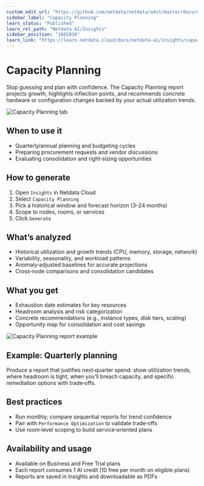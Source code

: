 ```yaml
---
custom_edit_url: "https://github.com/netdata/netdata/edit/master/docs/netdata-ai/insights/capacity-planning.md"
sidebar_label: "Capacity Planning"
learn_status: "Published"
learn_rel_path: "Netdata AI/Insights"
sidebar_position: "1602030"
learn_link: "https://learn.netdata.cloud/docs/netdata-ai/insights/capacity-planning"
---
```


# Capacity Planning

Stop guessing and plan with confidence. The Capacity Planning report projects growth, highlights inflection points, and recommends concrete hardware or configuration changes backed by your actual utilization trends.

![Capacity Planning tab](https://raw.githubusercontent.com/netdata/docs-images/refs/heads/master/netdata-cloud/netdata-ai/capacity-planning.png)

## When to use it

- Quarterly/annual planning and budgeting cycles
- Preparing procurement requests and vendor discussions
- Evaluating consolidation and right‑sizing opportunities

## How to generate

1. Open `Insights` in Netdata Cloud
2. Select `Capacity Planning`
3. Pick a historical window and forecast horizon (3–24 months)
4. Scope to nodes, rooms, or services
5. Click `Generate`

## What’s analyzed

- Historical utilization and growth trends (CPU, memory, storage, network)
- Variability, seasonality, and workload patterns
- Anomaly‑adjusted baselines for accurate projections
- Cross‑node comparisons and consolidation candidates

## What you get

- Exhaustion date estimates for key resources
- Headroom analysis and risk categorization
- Concrete recommendations (e.g., instance types, disk tiers, scaling)
- Opportunity map for consolidation and cost savings

![Capacity Planning report example](https://raw.githubusercontent.com/netdata/docs-images/refs/heads/master/netdata-cloud/netdata-ai/capacity-planning-report.png)

## Example: Quarterly planning

Produce a report that justifies next‑quarter spend: show utilization trends, where headroom is tight, when you’ll breach capacity, and specific remediation options with trade‑offs.

## Best practices

- Run monthly; compare sequential reports for trend confidence
- Pair with `Performance Optimization` to validate trade‑offs
- Use room‑level scoping to build service‑oriented plans

## Availability and usage

- Available on Business and Free Trial plans
- Each report consumes 1 AI credit (10 free per month on eligible plans)
- Reports are saved in Insights and downloadable as PDFs

